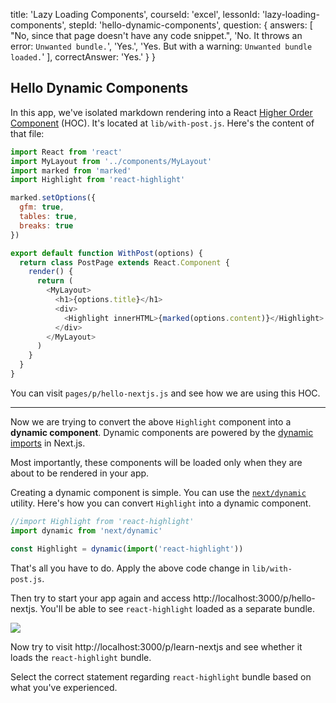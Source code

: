 
  title: 'Lazy Loading Components',
  courseId: 'excel',
  lessonId: 'lazy-loading-components',
  stepId: 'hello-dynamic-components',
  question: {
    answers: [
      "No, since that page doesn't have any code snippet.",
      'No. It throws an error: `Unwanted bundle.`',
      'Yes.',
      'Yes. But with a warning: `Unwanted bundle loaded.`'
    ],
    correctAnswer: 'Yes.'
  }
}

## Hello Dynamic Components

In this app, we've isolated markdown rendering into a React [Higher Order Component](https://facebook.github.io/react/docs/higher-order-components.html) (HOC).
It's located at `lib/with-post.js`. Here's the content of that file:

```js
import React from 'react'
import MyLayout from '../components/MyLayout'
import marked from 'marked'
import Highlight from 'react-highlight'

marked.setOptions({
  gfm: true,
  tables: true,
  breaks: true
})

export default function WithPost(options) {
  return class PostPage extends React.Component {
    render() {
      return (
        <MyLayout>
          <h1>{options.title}</h1>
          <div>
            <Highlight innerHTML>{marked(options.content)}</Highlight>
          </div>
        </MyLayout>
      )
    }
  }
}
```

You can visit `pages/p/hello-nextjs.js` and see how we are using this HOC.

---

Now we are trying to convert the above `Highlight` component into a **dynamic component**. Dynamic components are powered by the [dynamic imports](https://github.com/zeit/next.js#dynamic-import) in Next.js.

Most importantly, these components will be loaded only when they are about to be rendered in your app.

Creating a dynamic component is simple. You can use the [`next/dynamic`](https://github.com/zeit/next.js#dynamic-import) utility. Here's how you can convert `Highlight` into a dynamic component.

```js
//import Highlight from 'react-highlight'
import dynamic from 'next/dynamic'

const Highlight = dynamic(import('react-highlight'))
```

That's all you have to do.
Apply the above code change in `lib/with-post.js`.

Then try to start your app again and access http://localhost:3000/p/hello-nextjs. You'll be able to see `react-highlight` loaded as a separate bundle.

![](https://user-images.githubusercontent.com/50838/28258428-ca7e1a96-6aee-11e7-95b8-ea7874649771.png)

Now try to visit http://localhost:3000/p/learn-nextjs and see whether it loads the `react-highlight` bundle.

Select the correct statement regarding `react-highlight` bundle based on what you've experienced.

